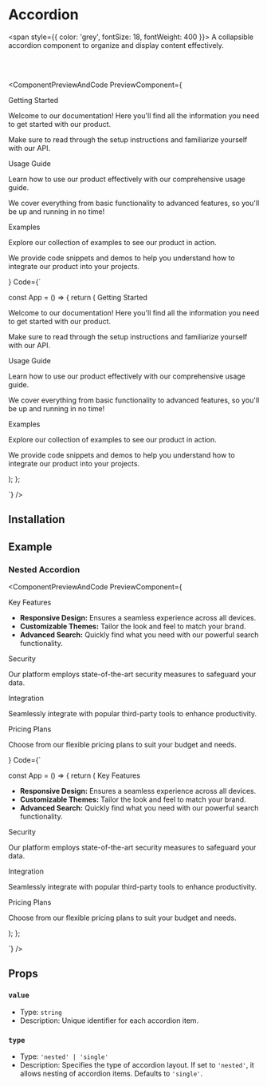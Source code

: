 
# Accordion

<span style={{ color: 'grey', fontSize: 18, fontWeight: 400 }}>
  A collapsible accordion component to organize and display content effectively.
</span>

<br></br>


<ComponentPreviewAndCode PreviewComponent={
    <div className='max-w-[250px] md:max-w-[400px]'>
  <Accordion>
    <AccordionItem value="getting-started">
      <AccordionTrigger value="getting-started">Getting Started</AccordionTrigger>
      <AccordionContent value="getting-started">
        <p>Welcome to our documentation! Here you'll find all the information you need to get started with our product.</p>
        <p>Make sure to read through the setup instructions and familiarize yourself with our API.</p>
      </AccordionContent>
    </AccordionItem>
    <AccordionItem value="usage">
      <AccordionTrigger value="usage">Usage Guide</AccordionTrigger>
      <AccordionContent value="usage">
        <p>Learn how to use our product effectively with our comprehensive usage guide.</p>
        <p>We cover everything from basic functionality to advanced features, so you'll be up and running in no time!</p>
      </AccordionContent>
    </AccordionItem>
    <AccordionItem value="examples">
      <AccordionTrigger value="examples">Examples</AccordionTrigger>
      <AccordionContent value="examples">
        <p>Explore our collection of examples to see our product in action.</p>
        <p>We provide code snippets and demos to help you understand how to integrate our product into your projects.</p>
      </AccordionContent>
    </AccordionItem>
  </Accordion>
  </div>
}
Code={`

const App = () => {
  return (
    <Accordion>
      <AccordionItem value="getting-started">
        <AccordionTrigger value="getting-started">Getting Started</AccordionTrigger>
        <AccordionContent value="getting-started">
          <p>Welcome to our documentation! Here you'll find all the information you need to get started with our product.</p>
          <p>Make sure to read through the setup instructions and familiarize yourself with our API.</p>
        </AccordionContent>
      </AccordionItem>
      <AccordionItem value="usage">
        <AccordionTrigger value="usage">Usage Guide</AccordionTrigger>
        <AccordionContent value="usage">
          <p>Learn how to use our product effectively with our comprehensive usage guide.</p>
          <p>We cover everything from basic functionality to advanced features, so you'll be up and running in no time!</p>
        </AccordionContent>
      </AccordionItem>
      <AccordionItem value="examples">
        <AccordionTrigger value="examples">Examples</AccordionTrigger>
        <AccordionContent value="examples">
          <p>Explore our collection of examples to see our product in action.</p>
          <p>We provide code snippets and demos to help you understand how to integrate our product into your projects.</p>
        </AccordionContent>
      </AccordionItem>
    </Accordion>
  );
};

`}
/>

## Installation

<CommandBlock command="npx react-nex add Accordion" />

## Example

### Nested Accordion

<ComponentPreviewAndCode PreviewComponent={
    <div className='max-w-[250px] md:max-w-[400px]'>
        <Accordion>
          <AccordionItem value="features">
            <AccordionTrigger value="features">Key Features</AccordionTrigger>
            <AccordionContent value="features">
              <ul>
                <li><strong>Responsive Design:</strong> Ensures a seamless experience across all devices.</li>
                <li><strong>Customizable Themes:</strong> Tailor the look and feel to match your brand.</li>
                <li><strong>Advanced Search:</strong> Quickly find what you need with our powerful search functionality.</li>
              </ul>
              <Accordion type='nested'>
                <AccordionItem value="security">
                  <AccordionTrigger value="security">Security</AccordionTrigger>
                  <AccordionContent value="security">
                    <p>Our platform employs state-of-the-art security measures to safeguard your data.</p>
                  </AccordionContent>
                </AccordionItem>
                <AccordionItem value="integration">
                  <AccordionTrigger value="integration">Integration</AccordionTrigger>
                  <AccordionContent value="integration">
                    <p>Seamlessly integrate with popular third-party tools to enhance productivity.</p>
                  </AccordionContent>
                </AccordionItem>
              </Accordion>
            </AccordionContent>
          </AccordionItem>
          <AccordionItem value="pricing">
            <AccordionTrigger value="pricing">Pricing Plans</AccordionTrigger>
            <AccordionContent value="pricing">
              <p>Choose from our flexible pricing plans to suit your budget and needs.</p>
            </AccordionContent>
          </AccordionItem>
        </Accordion>
  </div>
}
Code={`

const App = () => {
  return (
        <Accordion>
          <AccordionItem value="features">
            <AccordionTrigger value="features">Key Features</AccordionTrigger>
            <AccordionContent value="features">
              <ul>
                <li><strong>Responsive Design:</strong> Ensures a seamless experience across all devices.</li>
                <li><strong>Customizable Themes:</strong> Tailor the look and feel to match your brand.</li>
                <li><strong>Advanced Search:</strong> Quickly find what you need with our powerful search functionality.</li>
              </ul>
              <Accordion type='nested'>
                <AccordionItem value="security">
                  <AccordionTrigger value="security">Security</AccordionTrigger>
                  <AccordionContent value="security">
                    <p>Our platform employs state-of-the-art security measures to safeguard your data.</p>
                  </AccordionContent>
                </AccordionItem>
                <AccordionItem value="integration">
                  <AccordionTrigger value="integration">Integration</AccordionTrigger>
                  <AccordionContent value="integration">
                    <p>Seamlessly integrate with popular third-party tools to enhance productivity.</p>
                  </AccordionContent>
                </AccordionItem>
              </Accordion>
            </AccordionContent>
          </AccordionItem>
          <AccordionItem value="pricing">
            <AccordionTrigger value="pricing">Pricing Plans</AccordionTrigger>
            <AccordionContent value="pricing">
              <p>Choose from our flexible pricing plans to suit your budget and needs.</p>
            </AccordionContent>
          </AccordionItem>
        </Accordion>
  );
};

`}
/>


## Props

### `value`

- Type: `string`
- Description: Unique identifier for each accordion item.

### `type`

- Type: `'nested' | 'single'`
- Description: Specifies the type of accordion layout. If set to `'nested'`, it allows nesting of accordion items. Defaults to `'single'`.
